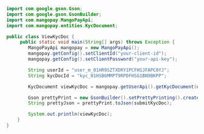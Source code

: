   
```java Java  
import com.google.gson.Gson;
import com.google.gson.GsonBuilder;
import com.mangopay.MangoPayApi;
import com.mangopay.entities.KycDocument;

public class ViewKycDoc {
     public static void main(String[] args) throws Exception {
        MangoPayApi mangopay = new MangoPayApi();
        mangopay.getConfig().setClientId("your-client-id");
        mangopay.getConfig().setClientPassword("your-api-key");

        String userId = "user_m_01HR9SZTXDRY1PCFHSJFAPC0YJ";
        String kycDocId = "kyc_01HSB6MMPT9RPDFHSG1BN9BKPP";

        KycDocument viewKycDoc = mangopay.getUserApi().getKycDocument(userId, kycDocId);

        Gson prettyPrint = new GsonBuilder().setPrettyPrinting().create();
        String prettyJson = prettyPrint.toJson(submitKycDoc);

        System.out.println(viewKycDoc);
    }
}
```
